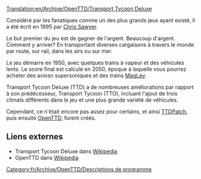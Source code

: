 [[Translation:en/Archive/OpenTTD/Transport Tycoon Deluxe]]

Considéré par les fanatiques comme un des plus grands jeux ayant existé, il a été écrit en 1995 par [http://www.chrissawyer.com Chris Sawyer].

Le but premier du jeu est de gagner de l'argent. Beaucoup d'argent.
Comment y arriver? En transportant diverses cargaisons à travers le monde par route, sur rail, dans les airs ou sur mer.

Le jeu démarre en 1950, avec quelques trains à vapeur et des véhicules lents. Le score final est calculé en 2050, époque à laquelle vous pourrez acheter des aviosn supersoniques et des trains [[fr/Manual/Base Set/MagLev|MagLev]].

Transport Tycoon Deluxe (TTD) a de nombreuses améliorations par rapport à son prédécesseur, Transport Tycoon (TTO), incluant l'ajout de trois climats différents dans le jeu et une plus grande variété de véhicules.

Cependant, ce n'était encore pas assez pour certains, et ainsi [[fr/Archive/OpenTTD/TTDPatch|TTDPatch]], puis ensuite [[fr/Manual/Main Page|OpenTTD]], furent créés.

==Liens externes==
* Transport Tycoon Deluxe dans [https://www.wikipedia.org/wiki/fr:Transport_Tycoon Wikipedia]
* OpenTTD dans [https://www.wikipedia.org/wiki/fr:OpenTTD Wikipedia]
[[Category:fr/Archive/OpenTTD/Descriptions de programme]]